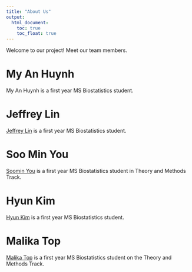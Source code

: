 ```yaml
---
title: "About Us"
output:  
  html_document:
    toc: true
    toc_float: true
---
```


Welcome to our project! Meet our team members. 

# **My An Huynh**

My An Huynh is a first year MS Biostatistics student. 

# **Jeffrey Lin**

[Jeffrey Lin](https://www.linkedin.com/in/jeffrey-lin-a85848268) is a first 
year MS Biostatistics student. 

# **Soo Min You**

[Soomin You](https://yousmni3269.github.io) is a first year MS Biostatistics 
student in Theory and Methods Track. 

# **Hyun Kim** 

[Hyun Kim](https://www.linkedin.com/in/projecthyee) is a first year MS 
Biostatistics student. 

# **Malika Top**

[Malika Top](www.linkedin.com/in/malika-top) is a first year MS Biostatistics student
on the Theory and Methods Track. 

